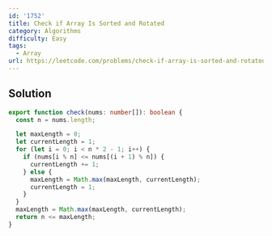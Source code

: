 ```yaml
---
id: '1752'
title: Check if Array Is Sorted and Rotated
category: Algorithms
difficulty: Easy
tags:
  - Array
url: https://leetcode.com/problems/check-if-array-is-sorted-and-rotated
---
```


## Solution

```typescript showLineNumbers
export function check(nums: number[]): boolean {
  const n = nums.length;

  let maxLength = 0;
  let currentLength = 1;
  for (let i = 0; i < n * 2 - 1; i++) {
    if (nums[i % n] <= nums[(i + 1) % n]) {
      currentLength += 1;
    } else {
      maxLength = Math.max(maxLength, currentLength);
      currentLength = 1;
    }
  }
  maxLength = Math.max(maxLength, currentLength);
  return n <= maxLength;
}
```
